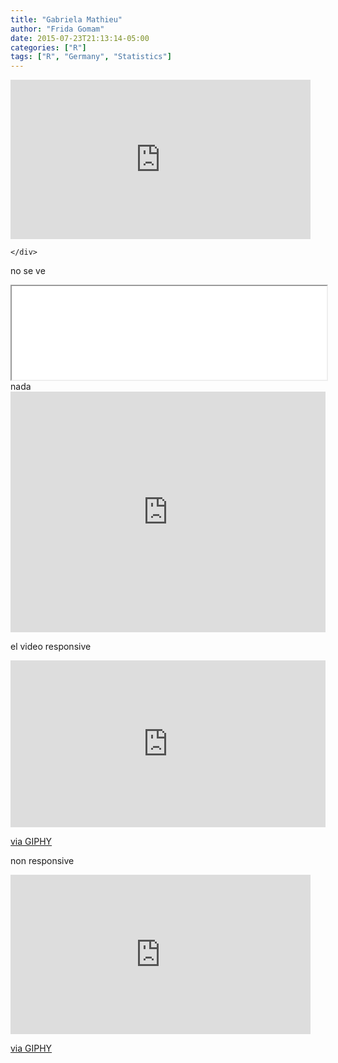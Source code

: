 ```yaml
---
title: "Gabriela Mathieu"
author: "Frida Gomam"
date: 2015-07-23T21:13:14-05:00
categories: ["R"]
tags: ["R", "Germany", "Statistics"]
---
```


<html lang="en">
  <head>
    <meta charset="utf-8">
    <meta http-equiv="X-UA-Compatible" content="IE=edge">
    <meta name="viewport" content="initial-scale=1,user-scalable=no,maximum-scale=1,width=device-width">
    <meta name="mobile-web-app-capable" content="yes">
    <meta name="apple-mobile-web-app-capable" content="yes">
    <title>Leaflet Fullscreen Iframe</title>
  </head>
  <body>
   <div>
       
<iframe width="480" 
        height="255" 
        frameBorder="0"
        src="https://github.com/calcita/mapamundi/blob/master/content/work/sitesmap2.html" 
        allowfullscreen>
        </iframe>

    </div>
  </body>
</html>

no se ve

<iframe src="/public/work/proj-004_files/index.html"
        width="100%">
</iframe>

nada
<div class='embed video-player'><iframe src='https://player.vimeo.com/video/1234567' width='100%' height='385' frameborder='0' webkitAllowFullScreen mozallowfullscreen allowFullScreen></iframe></div>

el video
responsive

<div style="width:100%;height:0;padding-bottom:53%;position:relative;"><iframe src="https://giphy.com/embed/3o7aDfKl6G6QRWrs9W" width="100%" height="100%" style="position:absolute" frameBorder="0" class="giphy-embed" allowFullScreen></iframe></div><p><a href="https://giphy.com/gifs/bestfriends-best-friends-adopt-3o7aDfKl6G6QRWrs9W">via GIPHY</a></p>
 
 non responsive 
 
<iframe src="https://giphy.com/embed/3o7aDfKl6G6QRWrs9W" width="480" height="255" frameBorder="0" class="giphy-embed" allowFullScreen></iframe><p><a href="https://giphy.com/gifs/bestfriends-best-friends-adopt-3o7aDfKl6G6QRWrs9W">via GIPHY</a></p>